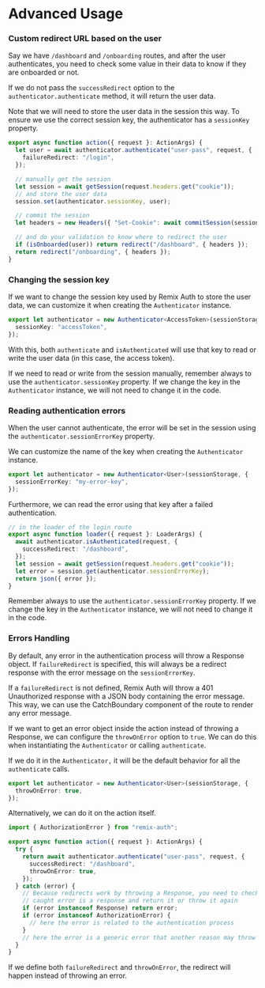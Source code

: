 # Advanced Usage

### Custom redirect URL based on the user

Say we have `/dashboard` and `/onboarding` routes, and after the user authenticates, you need to check some value in their data to know if they are onboarded or not.

If we do not pass the `successRedirect` option to the `authenticator.authenticate` method, it will return the user data.

Note that we will need to store the user data in the session this way. To ensure we use the correct session key, the authenticator has a `sessionKey` property.

```ts
export async function action({ request }: ActionArgs) {
  let user = await authenticator.authenticate("user-pass", request, {
    failureRedirect: "/login",
  });

  // manually get the session
  let session = await getSession(request.headers.get("cookie"));
  // and store the user data
  session.set(authenticator.sessionKey, user);

  // commit the session
  let headers = new Headers({ "Set-Cookie": await commitSession(session) });

  // and do your validation to know where to redirect the user
  if (isOnboarded(user)) return redirect("/dashboard", { headers });
  return redirect("/onboarding", { headers });
}
```

### Changing the session key

If we want to change the session key used by Remix Auth to store the user data, we can customize it when creating the `Authenticator` instance.

```ts
export let authenticator = new Authenticator<AccessToken>(sessionStorage, {
  sessionKey: "accessToken",
});
```

With this, both `authenticate` and `isAuthenticated` will use that key to read or write the user data (in this case, the access token).

If we need to read or write from the session manually, remember always to use the `authenticator.sessionKey` property. If we change the key in the `Authenticator` instance, we will not need to change it in the code.

### Reading authentication errors

When the user cannot authenticate, the error will be set in the session using the `authenticator.sessionErrorKey` property.

We can customize the name of the key when creating the `Authenticator` instance.

```ts
export let authenticator = new Authenticator<User>(sessionStorage, {
  sessionErrorKey: "my-error-key",
});
```

Furthermore, we can read the error using that key after a failed authentication.

```ts
// in the loader of the login route
export async function loader({ request }: LoaderArgs) {
  await authenticator.isAuthenticated(request, {
    successRedirect: "/dashboard",
  });
  let session = await getSession(request.headers.get("cookie"));
  let error = session.get(authenticator.sessionErrorKey);
  return json({ error });
}
```

Remember always to use the `authenticator.sessionErrorKey` property. If we change the key in the `Authenticator` instance, we will not need to change it in the code.

### Errors Handling

By default, any error in the authentication process will throw a Response object. If `failureRedirect` is specified, this will always be a redirect response with the error message on the `sessionErrorKey`.

If a `failureRedirect` is not defined, Remix Auth will throw a 401 Unauthorized response with a JSON body containing the error message. This way, we can use the CatchBoundary component of the route to render any error message.

If we want to get an error object inside the action instead of throwing a Response, we can configure the `throwOnError` option to `true`. We can do this when instantiating the `Authenticator` or calling `authenticate`.

If we do it in the `Authenticator,` it will be the default behavior for all the `authenticate` calls.

```ts
export let authenticator = new Authenticator<User>(sessionStorage, {
  throwOnError: true,
});
```

Alternatively, we can do it on the action itself.

```ts
import { AuthorizationError } from "remix-auth";

export async function action({ request }: ActionArgs) {
  try {
    return await authenticator.authenticate("user-pass", request, {
      successRedirect: "/dashboard",
      throwOnError: true,
    });
  } catch (error) {
    // Because redirects work by throwing a Response, you need to check if the
    // caught error is a response and return it or throw it again
    if (error instanceof Response) return error;
    if (error instanceof AuthorizationError) {
      // here the error is related to the authentication process
    }
    // here the error is a generic error that another reason may throw
  }
}
```

If we define both `failureRedirect` and `throwOnError`, the redirect will happen instead of throwing an error.

